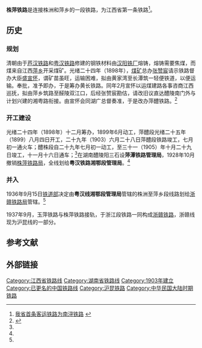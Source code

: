 {{merge to|浙赣铁路|time=2019-03-01T14:39:53+00:00}}
{{Infobox rail system-route
|rail_name= 株萍铁路
|name_bgcolor=
|banner_color=red
|sec_banner_color=blue
|third_banner_color=
|logo_filename= 
|image_width=220px
|logo_bgcolor=white
|logo_note=
|image= 
|imagesize= 250px
|caption= 
|code_name=
|locale=[[中国|中国]][[江西|江西]]
|service_type=[[鐵路運輸|客货运输铁路]]
|begin_operation=1903年6月28日
|end_operation=
|operation_note=萍醴段
|system_length=98.78[[公里|公里]]
|line_title=路線
|lines=1
|stations=9
|route_title=
|main_route=
|secondary_route=
|branch_route=
|main_stations=
|ridership=？
|fleet_size=
|track_gauge={{standard gauge}}（[[標準軌|標準軌]]）
|depot=
|owner= ？
|operator=[[株萍铁路局|株萍铁路局]]
|franchise=
|hq=
|key_person=
|website=
}}
'''株萍铁路'''是连接株洲和萍乡的一段铁路，为江西省第一条铁路<ref>[http://www.jxdaj.gov.cn/article.html?m=html&id=0000001f70013e4a87b0cc 我省首条客运铁路为南浔铁路] {{webarchive|url=https://web.archive.org/web/20140811102956/http://www.jxdaj.gov.cn/article.html?m=html&id=0000001f70013e4a87b0cc |date=2014-08-11 }}</ref>。

== 历史 ==
=== 规划 ===
清朝由于[[芦汉铁路|芦汉铁路]]和[[粤汉铁路|粤汉铁路]]修建的钢铁材料由[[汉阳铁厂|汉阳铁厂]]熔铸，熔铸需要焦煤，而煤来自江西[[萍乡县|萍乡]]开采煤矿。光绪二十四年（1898年），[[萍乡煤矿|煤矿]]总办[[张赞宸|张赞宸]]请示铁路督办大臣[[盛宣怀|盛宣怀]]，谓矿苗虽旺，运输困难，拟由黄家湾至长潭筑一轻便铁道，以便运输。奉批，准予即办，于是筹办黄长铁路。同年2月宣怀以运煤建路各事咨商江西巡抚，拟由萍乡筑路至醛陵双江口，后经张赞宸勘估，请改旧议直达醴陵南门外与计划兴建的湘粤路衔接。由宣怀会同湖广总督奏准，于是改办萍醴铁路。<ref name="江西省铁路志7-5035-3">{{cite book |title=《江西省铁路志》 |author=傅金土 |year=1994年12月 |publisher=中共中央党校出版社 |isbn=7-5035-3 |ignore-isbn-error=true}}</ref>{{rp|9-10}}

=== 开工建设 ===
光绪二十四年（1898年）十二月筹办，1899年6月动工，萍醴段光绪二十五年（1899）八月四日开工，二十九年（1903）六月二十八日萍醴段铁路竣工，七月初一通火车；醴株段自二十九年七月初一动工，至三十一（1905）年十月二十九日竣工，十一月十六日通车；<ref name="江西省铁路志7-5035-3" />{{rp|10}}在湖南醴陵阳三石设'''萍潭铁路管理局'''，1928年10月撤销[[株萍铁路局|株萍铁路局]]，全线划给'''粤汉铁路湘鄂段管理局'''。<ref name="江西省铁路志7-5035-3" />{{rp|341}}

=== 并入 ===
1936年9月15日[[中華民國鐵道部|铁道部]]决定由'''粤汉线湘鄂段管理局'''管辖的株洲至萍乡段线路划给[[浙赣铁路局|浙赣铁路局]]管辖。<ref name="江西省铁路志7-5035-3" />{{rp|342}}

1937年9月，玉萍铁路与株萍铁路接轨，于浙江段铁路一同构成[[浙赣铁路|浙赣铁路]]，浙赣线现为沪昆线的一部分。

== 参考文献 ==
{{Reflist}}

== 外部链接 ==


{{清朝铁路}}
[[Category:江西省铁路线|Category:江西省铁路线]]
[[Category:湖南省铁路线|Category:湖南省铁路线]]
[[Category:1903年建立|Category:1903年建立]]
[[Category:已更名的中国铁路线|Category:已更名的中国铁路线]]
[[Category:沪昆铁路|Category:沪昆铁路]]
[[Category:中华民国大陆时期铁路|Category:中华民国大陆时期铁路]]